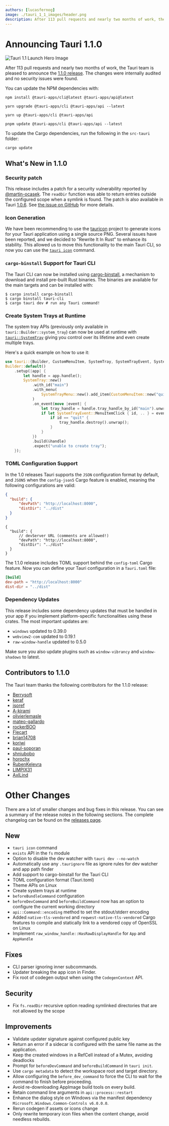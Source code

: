 ```yaml
---
authors: [lucasfernog]
image: ./tauri_1_1_images/header.png
description: After 113 pull requests and nearly two months of work, the Tauri team is pleased to announce the 1.1.0 release.
---
```



# Announcing Tauri 1.1.0

![Tauri 1.1 Launch Hero Image](./tauri_1_1_images/header.png)

After 113 pull requests and nearly two months of work, the Tauri team is pleased to announce the [1.1.0 release](https://github.com/tauri-apps/tauri/releases/tag/tauri-v1.1.0). The changes were internally audited and no security issues were found.

<!--truncate-->

You can update the NPM dependencies with:

<Tabs groupId="package-manager">
  <TabItem value="npm">

```shell
npm install @tauri-apps/cli@latest @tauri-apps/api@latest
```

  </TabItem>
  <TabItem value="Yarn Classic">

```shell
yarn upgrade @tauri-apps/cli @tauri-apps/api --latest
```

  </TabItem>
  <TabItem value="Yarn Berry">

```shell
yarn up @tauri-apps/cli @tauri-apps/api
```

  </TabItem>
  <TabItem value="pnpm">

```shell
pnpm update @tauri-apps/cli @tauri-apps/api --latest
```

  </TabItem>
</Tabs>

To update the Cargo dependencies, run the following in the `src-tauri` folder:

```shell
cargo update
```

## What's New in 1.1.0

### Security patch

This release includes a patch for a security vulnerability reported by [@martin-ocasek](https://github.com/martin-ocasek). The `readDir` function was able to return entries outside the configured scope when a symlink is found. The patch is also available in Tauri [1.0.6](https://github.com/tauri-apps/tauri/releases/tag/tauri-v1.0.6). See [the issue on GitHub](https://github.com/tauri-apps/tauri/issues/4882) for more details.

### Icon Generation

We have been recommending to use the [tauricon](https://github.com/tauri-apps/tauricon) project to generate icons for your Tauri application using a single source PNG. Several issues have been reported, and we decided to "Rewrite It In Rust" to enhance its stability. This allowed us to move this functionality to the main Tauri CLI, so now you can use the [`tauri icon`](https://tauri.app/v1/api/cli#icon) command.

### `cargo-binstall` Support for Tauri CLI

The Tauri CLI can now be installed using [cargo-binstall](https://github.com/cargo-bins/cargo-binstall), a mechanism to download and install pre-built Rust binaries. The binaries are available for the main targets and can be installed with:

```
$ cargo install cargo-binstall
$ cargo binstall tauri-cli
$ cargo tauri dev # run any Tauri command!
```

### Create System Trays at Runtime

The system tray APIs (previously only available in `tauri::Builder::system_tray`) can now be used at runtime with [`tauri::SystemTray`](https://docs.rs/tauri/1.1.0/tauri/struct.SystemTray.html) giving you control over its lifetime and even create multiple trays.

Here's a quick example on how to use it:

```rust
use tauri::{Builder, CustomMenuItem, SystemTray, SystemTrayEvent, SystemTrayMenu};
Builder::default()
    .setup(|app| {
        let handle = app.handle();
        SystemTray::new()
            .with_id("main")
            .with_menu(
                SystemTrayMenu::new().add_item(CustomMenuItem::new("quit", "Quit"))
            )
            .on_event(move |event| {
                let tray_handle = handle.tray_handle_by_id("main").unwrap();
                if let SystemTrayEvent::MenuItemClick { id, .. } = event {
                    if id == "quit" {
                        tray_handle.destroy().unwrap();
                    }
                }
            })
            .build(&handle)
            .expect("unable to create tray");
    });
```

### TOML Configuration Support

In the 1.0 releases Tauri supports the `JSON` configuration format by default, and `JSON5` when the `config-json5` Cargo feature is enabled, meaning the following configurations are valid:

```json title=tauri.conf.json
{
  "build": {
      "devPath": "http://localhost:8000",
      "distDir": "../dist"
  }
}
```

```json5 title=tauri.conf.json5
{
  "build": {
      // devServer URL (comments are allowed!)
      "devPath": "http://localhost:8000",
      "distDir": "../dist"
  }
}
```

The 1.1.0 release includes TOML support behind the `config-toml` Cargo feature. Now you can define your Tauri configuration in a `Tauri.toml` file:

```toml title=Tauri.toml
[build]
dev-path = "http://localhost:8000"
dist-dir = "../dist"
```

### Dependency Updates

This release includes some dependency updates that must be handled in your app if you implement platform-specific functionalities using these crates. The most important updates are:

- `windows` updated to 0.39.0
- `webview2-com` updated to 0.19.1
- `raw-window-handle` updated to 0.5.0

Make sure you also update plugins such as `window-vibrancy` and `window-shadows` to latest.

## Contributors to 1.1.0

The Tauri team thanks the following contributors for the 1.1.0 release:

- [Berrysoft](https://github.com/Berrysoft)
- [keraf](https://github.com/keraf)
- [jsoref](https://github.com/jsoref)
- [A-kirami](https://github.com/A-kirami)
- [olivierlemasle](https://github.com/olivierlemasle)
- [mateo-gallardo](https://github.com/mateo-gallardo)
- [rockerBOO](https://github.com/rockerBOO)
- [Flecart](https://github.com/Flecart)
- [brian14708](https://github.com/brian14708)
- [koriwi](https://github.com/koriwi)
- [paul-soporan](https://github.com/paul-soporan)
- [shniubobo](https://github.com/shniubobo)
- [horochx](https://github.com/horochx)
- [RubenKelevra](https://github.com/RubenKelevra)
- [LIMPIX31](https://github.com/LIMPIX31)
- [AxlLind](https://github.com/AxlLind)

# Other Changes

There are a lot of smaller changes and bug fixes in this release. You can see a summary of the release notes in the following sections. The complete changelog can be found on the [releases page](https://tauri.app/releases).

## New

- `tauri icon` command
- `exists` API in the `fs` module
- Option to disable the dev watcher with `tauri dev --no-watch`
- Automatically use any `.taurignore` file as ignore rules for dev watcher and app path finder
- Add support to cargo-binstall for the Tauri CLI
- TOML configuration format (Tauri.toml)
- Theme APIs on Linux
- Create system trays at runtime
- `beforeBundleCommand` configuration
- `beforeDevCommand` and `beforeBuildCommand` now has an option to configure the current working directory
- `api::Command::encoding` method to set the stdout/stderr encoding
- Added `native-tls-vendored` and `reqwest-native-tls-vendored` Cargo features to compile and statically link to a vendored copy of OpenSSL on Linux
- Implement `raw_window_handle::HasRawDisplayHandle` for `App` and `AppHandle`

## Fixes

- CLI parser ignoring inner subcommands.
- Updater breaking the app icon in Finder.
- Fix root of codegen output when using the `CodegenContext` API.

## Security

- Fix `fs.readDir` recursive option reading symlinked directories that are not allowed by the scope

## Improvements

- Validate updater signature against configured public key
- Return an error if a sidecar is configured with the same file name as the application.
- Keep the created windows in a RefCell instead of a Mutex, avoiding deadlocks
- Prompt for `beforeDevCommand` and `beforeBuildCommand` in `tauri init`.
- Use `cargo metadata` to detect the workspace root and target directory.
- Allow configuring the `before_dev_command` to force the CLI to wait for the command to finish before proceeding.
- Avoid re-downloading AppImage build tools on every build.
- Retain command line arguments in `api::process::restart`
- Enhance the dialog style on Windows via the manifest dependency `Microsoft.Windows.Common-Controls v6.0.0.0`.
- Rerun codegen if assets or icons change
- Only rewrite temporary icon files when the content change, avoid needless rebuilds.
